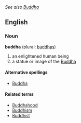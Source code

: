''See also [[Buddha]]''<!--collins and encarta both give the lowercase spelling first-->
==English==
=== Noun ===
'''buddha''' (plural: [[buddhas]])

# an enlightened human being
# a statue or image of the [[Buddha]]

==== Alternative spellings ====
*[[Buddha]]

==== Related terms ====
*[[Buddhahood]]
*[[Buddhism]]
*[[Buddhist]]